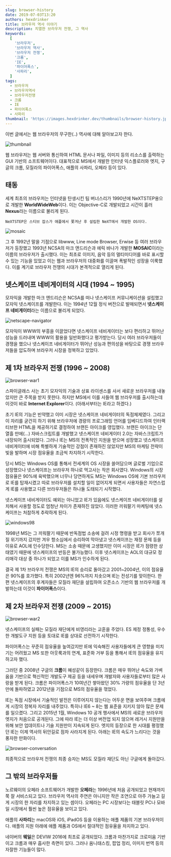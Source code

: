 ```yaml
---
slug: browser-history
date: 2019-07-03T13:20
authors: hexdrinker
title: 브라우저 역사 이야기
description: 치열한 브라우저 전쟁, 그 역사
keywords:
  [
    '브라우저',
    '브라우저 역사',
    '브라우저 전쟁',
    '크롬',
    'IE',
    '파이어폭스',
    '사파리',
  ]
tags:
  - 브라우저
  - 브라우저역사
  - 브라우저전쟁
  - 크롬
  - IE
  - 파이어폭스
  - 사파리
thumbnail: 'https://images.hexdrinker.dev/thumbnails/browser-history.jpeg'
---
```


이번 글에서는 웹 브라우저의 무구한(..) 역사에 대해 알아보고자 한다.

<!--truncate-->

![thumbnail](https://images.hexdrinker.dev/thumbnails/browser-history.jpeg)

웹 브라우저는 웹 서버와 통신하여 HTML 문서나 파일, 이미지 등의 리소스를 출력하는 GUI 기반의 소프트웨어이다. 대표적으로
MS에서 개발한 인터넷 익스플로러와 엣지, 구글의 크롬, 모질라의 파이어폭스, 애플의 사파리, 오페라 등이 있다.

## 태동

세계 최초의 브라우저는 인터넷을 탄생시킨 팀 버너스리가 1990년에 NeXTSTEP용으로 개발한 **WorldWideWeb**이다. 이는 Objective-C로 개발되었고 시간이 흘러 **Nexus**라는 이름으로 불리게 된다.

```
NeXTSTEP은 스티브 잡스가 애플에서 쫓겨난 후 설립한 NeXT에서 개발한 OS이다.
```

![mosaic](https://images.hexdrinker.dev/web/browser-history/mosaic.png)

그 후 1992년 말을 기점으로 libwww, Line mode Browser, Erwise 등 여러 브라우저가 등장했고 1993년 NCSA의 마크 앤드리슨과 에릭 바나가 개발한 **MOSAIC**이라는 이름의 브라우저가 출시했다. 이는 최초로 이미지, 음악 등의 멀티미디어를 바로 표시할 수 있는 기능을 있었고 이는 웹과 브라우저의 대중화를 이끌며 폭발적인 성장을 이룩했다. 이를 계기로 브라우저 전쟁의 시대가 본격적으로 열리게 된다.

## 넷스케이프 네비게이터의 시대 (1994 ~ 1995)

모자익을 개발한 마크 앤드리슨은 NCSA를 떠나 넷스케이프 커뮤니케이션을 설립했고 모자익 넷스케이프를 개발한다. 이는 1994년 12월 정식 버전으로 발매되면서 **넷스케이프 네비게이터**라는 이름으로 불리게 되었다.

<p>
  <img
    class='responsible width-90'
    src='https://images.hexdrinker.dev/web/browser-history/netscape-navigator.png'
    alt='netscape-navigator'
  />
</p>

모자익이 WWW의 부흥을 이끌었다면 넷스케이프 네비게이터는 보다 편리하고 뛰어난 성능을 드러내며 WWW의 활용을 일반화했다고 평가받는다. 당시 여러 브라우저들이 경쟁을 했으나 넷스케이프 네비게이터가 뛰어난 성능과 편의성을 바탕으로 경쟁 브라우저들을 압도하며 브라우저 시장을 정복하고 있었다.

## 제 1차 브라우저 전쟁 (1996 ~ 2008)

![browser-war1](https://images.hexdrinker.dev/web/browser-history/browser-war1.png)

스파이글래스 사는 초기 모자익의 기술과 상표 라이센스를 사서 새로운 브라우저를 내놓았지만 큰 주목을 받지 못한다. 하지만 MS에서 이를 사들여 웹 브라우저를 출시하는데 이것이 바로 **Internet Explorer**이다. (아래서부터는 IE라고 하겠다.)

초기 IE의 기능은 빈약했고 이미 시장은 넷스케이프 네비게이터의 독점체제였다. 그리고 이 자리를 굳건히 하기 위해 브라우저에 경량의 프로그래밍 언어를 임베디드하여 인터랙티브한 HTML을 제공하기로 결정하여 브랜든 아이크를 영입했다. 브랜든 아이크는 단 열흘 만에(...) 자바스크립트를 개발했고 넷스케이프 네비게이터 2.0는 자바스크립트가 내장되어 출시되었다. 그러나 IE는 MS의 전폭적인 지원을 받으며 성장했고 넷스케이프 네비게이터에 비해 특별하게 기술적인 강점이 존재하진 않았지만 MS의 마케팅 전략이 빛을 발하며 시장 점유율을 조금씩 차지하기 시작한다.

당시 MS는 Windows OS를 통해서 전세계의 OS 시장을 쓸어담으며 글로벌 기업으로 성장했으나 넷스케이프는 브라우저 하나로 먹고사는 작은 회사였다. Windows의 시장 점유율은 90%에 육박했으며 너무나 당연하게도 MS는 Windows OS에 기본 브라우저로 IE를 탑재시켰고 따로 브라우저를 설치할 일이 없어지게 되면서 사용자들은 자연스럽게 IE를 사용했고 다른 브라우저들은 하나둘 도태되기 시작했다.

넷스케이프 네비게이터도 예외는 아니었고 IE가 있음에도 넷스케이프 네비게이터를 설치해서 사용할 정도로 엄청난 차이가 존재하진 않았다. 이러한 끼워팔기 마케팅에 넷스케이프는 처참하게 추락하게 된다.

<p>
  <img
    class='responsible width-80'
    src='https://images.hexdrinker.dev/web/browser-history/windows98.png'
    alt='windows98'
  />
</p>

1998년 MS는 그 끼워팔기 때문에 반독점법 소송에 걸려 시정 명령을 받고 회사가 쪼개질 위기까지 갔지만 겨우 항소심에서 승리하여 막아냈고 넷스케이프는 재정 문제 등을 이유로 AOL에 인수당한다. MS는 소송 때문에 고생했지만 이미 시장은 IE가 점령한 상태였기 때문에 넷스케이프의 반등은 불가능했다. 이후 넷스케이프는 AOL의 대규모 정리매각 대상 중 하나가 되었고 이를 MS가 인수하게 된다.

결국 제 1차 브라우저 전쟁은 MS의 IE의 승리로 돌아갔고 2001~2004년, 이의 점유율은 90%를 호가했다. 특히 2002년엔 96%까지 치솟으며 IE는 전성기를 맞이한다. 한편 넷스케이프의 후계자들은 모질라 재단을 설립하여 오픈소스 기반의 웹 브라우저를 개발하는데 이것이 **파이어폭스**이다.

## 제 2차 브라우저 전쟁 (2009 ~ 2015)

<p>
  <img
    class='responsible width-80'
    src='https://images.hexdrinker.dev/web/browser-history/browser-war2.png'
    alt='browser-war2'
  />
</p>

넷스케이프의 실패는 모질라 재단에게 비영리라는 교훈을 주었다. ES 제정 정통성, 우수한 개발도구 지원 등을 토대로 IE를 상대로 선전하기 시작한다.

파이어폭스는 꾸준히 점유율을 높여갔지만 IE에 익숙해진 사용자들에게 큰 영향을 미치기는 어려웠고 MS 또한 아웃룩과의 연계, 표준화 거부 등을 통해서 IE의 점유율을 유지하고자 했다.

그러던 중 2008년 구글의 **크롬**이 혜성같이 등장한다. 크롬은 매우 뛰어난 속도와 가벼움을 기반으로 혁신적인 개발도구 제공 등을 내세우며 개발자와 사용자들로부터 많은 사랑을 받게 된다. 크롬은 파이어폭스가 10여년간 쌓아왔던 30% 가량의 점유율을 단 3년 만에 돌파하였고 2012년을 기점으로 MS의 점유율을 꺾었다.

IE는 독점 시장에서 기술적인 발전은 이루어지지 않는다는 어두운 면을 보여주며 크롬에게 시장의 정복자 자리를 내주었다. 특히나 IE6 ~ 8는 웹 표준을 지키지 않아 많은 문제를 일으켰다. 그리고 2015년 1월, Windows 10 공개 행사에서 MS의 새로운 브라우저 엣지가 처음으로 공개된다. 그에 따라 IE는 더 이상 버전업 되지 않으며 레거시 지원만을 위해 보안 업데이트나 기술 지원만이 지속되게 된다. 엣지의 등장으로 한 시대를 평정했던 IE는 이제 역사의 뒤안길로 점차 사라지게 된다. 아래는 IE의 속도가 느리다는 것을 풍자한 만화이다.

![browser-conversation](https://images.hexdrinker.dev/web/browser-history/brwoser-conversation.jpeg)

최종적으로 브라우저 전쟁의 최종 승자는 MS도 모질라 재단도 아닌 구글에게 돌아갔다.

## 그 밖의 브라우저들

노르웨이의 오페라 소프트웨어가 개발한 **오페라**는 1996년에 처음 공개되었고 현재까지 쭉 잘 서비스되고 있다. 브라우저 역사의 주연은 아니지만 작은 조연으로 아주 가늘고 길게 시장의 한 자리를 차지하고 있는 셈이다. 오페라는 PC 시장보다는 태블릿 PC나 모바일 시장에서 훨씬 높은 점유율을 보이고 있다.

애플의 **사파리**는 macOS와 iOS, iPadOS 등을 이용하는 애플 제품의 기본 브라우저이다. 애플의 지원 아래에 애플 제품과 OS에서 절대적인 점유율을 차지하고 있다.

네이버의 **웨일**은 DEVIW 2016에 최초로 공개되었다. 크롬과 마찬가지로 크로미움 기반이고 크롬과 매우 흡사한 측면이 있다. 그러나 옴니태스킹, 팝업 정리, 이미지 번역 등의 자잘한 기능들이 많다.
